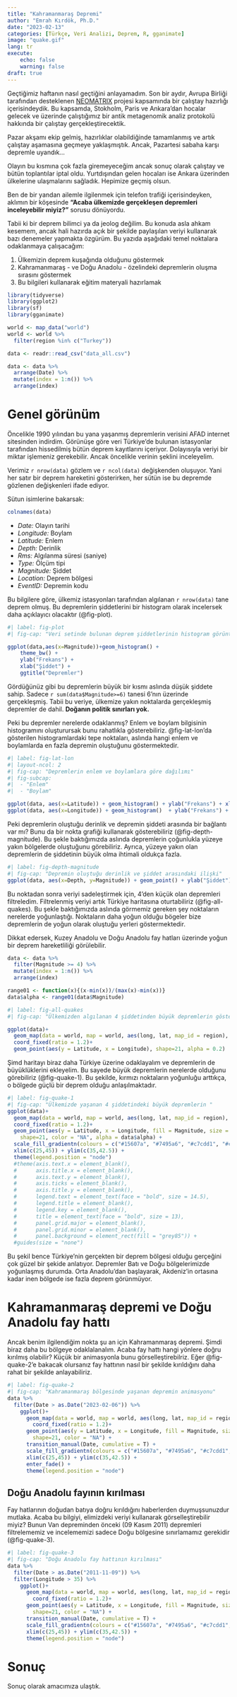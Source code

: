```yaml
---
title: "Kahramanmaraş Depremi"
author: "Emrah Kırdök, Ph.D."
date: "2023-02-13"
categories: [Türkçe, Veri Analizi, Deprem, R, gganimate]
image: "quake.gif"
lang: tr
execute:
    echo: false
    warning: false
draft: true
---
```


Geçtiğimiz haftanın nasıl geçtiğini anlayamadım. Son bir aydır, Avrupa Birliği tarafından desteklenen [NEOMATRIX](https://neomatrix.metu.edu.tr/) projesi kapsamında bir çalıştay hazırlığı içerisindeydik. Bu kapsamda, Stokholm, Paris ve Ankara'dan hocalar gelecek ve üzerinde çalıştığımız bir antik metagenomik analiz protokolü hakkında bir çalıştay gerçekleştirecektik.

Pazar akşamı ekip gelmiş, hazırlıklar olabildiğinde tamamlanmış ve artık çalıştay aşamasına geçmeye yaklaşmıştık. Ancak, Pazartesi sabaha karşı depremle uyandık...

Olayın bu kısmına çok fazla giremeyeceğim ancak sonuç olarak çalıştay ve bütün toplantılar iptal oldu. Yurtdışından gelen hocaları ise Ankara üzerinden ülkelerine ulaşmalarını sağladık. Hepimize geçmiş olsun.

Ben de bir yandan ailemle ilgilenmek için telefon trafiği içerisindeyken, aklımın bir köşesinde **"Acaba ülkemizde gerçekleşen depremleri inceleyebilir miyiz?"** sorusu dönüyordu.

Tabii ki bir deprem bilimci ya da jeolog değilim. Bu konuda asla ahkam kesemem, ancak hali hazırda açık bir şekilde paylaşılan veriyi kullanarak bazı denemeler yapmakta özgürüm. Bu yazıda aşağıdaki temel noktalara odaklanmaya çalışacağım:

1. Ülkemizin deprem kuşağında olduğunu göstermek
2. Kahramanmaraş - ve Doğu Anadolu -  özelindeki depremlerin oluşma sırasını göstermek
3. Bu bilgileri kullanarak eğitim materyali hazırlamak

```r

library(tidyverse)
library(ggplot2)
library(sf)
library(gganimate)

world <- map_data("world")
world <- world %>%
  filter(region %in% c("Turkey"))

data <- readr::read_csv("data_all.csv")

data <- data %>%
  arrange(Date) %>%
  mutate(index = 1:n()) %>%
  arrange(index)

```

# Genel görünüm

Öncelikle 1990 yılından bu yana yaşanmış depremlerin verisini AFAD internet sitesinden indirdim. Görünüşe göre veri Türkiye'de bulunan istasyonlar tarafından hissedilmiş bütün deprem kayıtlarını içeriyor. Dolayısıyla veriyi bir miktar işlemeniz gerekebilir. Ancak öncelikle verinin şeklini inceleyelim.

Verimiz `r nrow(data)` gözlem ve `r ncol(data)` değişkenden oluşuyor. Yani her satır bir deprem hareketini gösterirken, her sütün ise bu depremde gözlenen değişkenleri ifade ediyor.

Sütun isimlerine bakarsak:

```r
colnames(data)
```

+ *Date:* Olayın tarihi
+ *Longitude:* Boylam
+ *Latitude:* Enlem
+ *Depth:* Derinlik
+ *Rms:* Algılanma süresi (saniye)
+ *Type:* Ölçüm tipi
+ *Magnitude:* Şiddet
+ *Location:* Deprem bölgesi
+ *EventID:* Depremin kodu

Bu bilgilere göre, ülkemiz istasyonları tarafından algılanan `r nrow(data)` tane deprem olmuş. Bu depremlerin şiddetlerini bir histogram olarak incelersek daha açıklayıcı olacaktır (@fig-plot).

```r
#| label: fig-plot
#| fig-cap: "Veri setinde bulunan deprem şiddetlerinin histogram görüntüsü" 

ggplot(data,aes(x=Magnitude))+geom_histogram() + 
    theme_bw() + 
    ylab("Frekans") + 
    xlab("Şiddet") + 
    ggtitle("Depremler")
```

Gördüğünüz gibi bu depremlerin büyük bir kısmı aslında düşük şiddete sahip. Sadece `r sum(data$Magnitude>=6)` tanesi 6'nın üzerinde gerçekleşmiş. Tabii bu veriye, ülkemize yakın noktalarda gerçekleşmiş depremler de dahil. **Doğanın politik sınırları yok.** 

Peki bu depremler nerelerde odaklanmış? Enlem ve boylam bilgisinin histogramını oluşturursak bunu rahatlıkla gösterebiliriz. @fig-lat-lon'da gösterilen histogramlardaki tepe noktaları, aslında hangi enlem ve boylamlarda en fazla depremin oluştuğunu göstermektedir. 

```r
#| label: fig-lat-lon 
#| layout-ncol: 2
#| fig-cap: "Depremlerin enlem ve boylamlara göre dağılımı"
#| fig-subcap: 
#|  - "Enlem"
#|  - "Boylam"

ggplot(data, aes(x=Latitude)) + geom_histogram() + ylab("Frekans") + xlab("Şiddet")
ggplot(data, aes(x=Longitude)) + geom_histogram()  + ylab("Frekans") + xlab("Şiddet")
```

Peki depremlerin oluştuğu derinlik ve depremin şiddeti arasında bir bağlantı var mı? Bunu da bir nokta grafiği kullanarak gösterebiliriz (@fig-depth-magnitude). Bu şekle baktığımızda aslında depremlerin çoğunlukla yüzeye yakın bölgelerde oluştuğunu görebiliriz. Ayrıca, yüzeye yakın olan depremlerin de şiddetinin büyük olma ihtimali oldukça fazla.

```r
#| label: fig-depth-magnitude
#| fig-cap: "Depremin oluştuğu derinlik ve şiddet arasındaki ilişki" 
ggplot(data, aes(x=Depth, y=Magnitude)) + geom_point() + ylab("Şiddet") + xlab("Derinlik")
```

Bu noktadan sonra veriyi sadeleştirmek için, 4'den küçük olan depremleri filtreledim. Filtrelenmiş veriyi artık Türkiye haritasına oturtabiliriz (@fig-all-quakes). Bu şekle baktığımızda aslında görmemiz gereken şey noktaların nerelerde yoğunlaştığı. Noktaların daha yoğun olduğu bögeler bize depremlerin de yoğun olarak oluştuğu yerleri göstermektedir.

Dikkat edersek, Kuzey Anadolu ve Doğu Anadolu fay hatları üzerinde yoğun bir deprem hareketliliği görülebilir.

```r
data <- data %>%
  filter(Magnitude >= 4) %>%
  mutate(index = 1:n()) %>%
  arrange(index)

range01 <- function(x){(x-min(x))/(max(x)-min(x))}
data$alpha <- range01(data$Magnitude)
```

```r
#| label: fig-all-quakes
#| fig-cap: "Ülkemizden algılanan 4 şiddetinden büyük depremlerin gösterimi"

ggplot(data)+
  geom_map(data = world, map = world, aes(long, lat, map_id = region), fill = "white")+
  coord_fixed(ratio = 1.2)+
  geom_point(aes(y = Latitude, x = Longitude), shape=21, alpha = 0.2)
```

Şimd haritayı biraz daha Türkiye üzerine odaklayalım ve depremlerin de büyüklüklerini ekleyelim. Bu sayede büyük depremlerin nerelerde olduğunu görebiliriz (@fig-quake-1). Bu şekilde, kırmızı noktaların yoğunluğu arttıkça, o bölgede güçlü bir deprem olduğu anlaşılmaktadır.

```r
#| label: fig-quake-1
#| fig-cap: "Ülkemizde yaşanan 4 şiddetindeki büyük depremlerin " 
ggplot(data)+
  geom_map(data = world, map = world, aes(long, lat, map_id = region), fill = "white")+
  coord_fixed(ratio = 1.2)+
  geom_point(aes(y = Latitude, x = Longitude, fill = Magnitude, size = Magnitude), 
    shape=21, color = "NA", alpha = data$alpha) +
  scale_fill_gradientn(colours = c("#15607a", "#7495a6", "#c7cdd1", "#cc734d", "#a63716")) + 
  xlim(c(25,45)) + ylim(c(35,42.5)) +
  theme(legend.position = "node")
  #theme(axis.text.x = element_blank(),
  #      axis.title.x = element_blank(),
  #      axis.text.y = element_blank(),
  #      axis.ticks = element_blank(),
  #      axis.title.y = element_blank(),
  #      legend.text = element_text(face = "bold", size = 14.5),
  #      legend.title = element_blank(),
  #      legend.key = element_blank(),
  #      title = element_text(face = "bold", size = 13),
  #      panel.grid.major = element_blank(),
  #      panel.grid.minor = element_blank(),
  #      panel.background = element_rect(fill = "grey85")) +
  #guides(size = "none")
```

Bu şekil bence Türkiye'nin gerçekten bir deprem bölgesi olduğu gerçeğini çok güzel bir şekide anlatıyor. Depremler Batı ve Doğu bölgelerimizde yoğunlaşmış durumda. Orta Anadolu'dan başlayarak, Akdeniz'in ortasına kadar inen bölgede ise fazla deprem görünmüyor. 

# Kahramanmaraş depremi ve Doğu Anadolu fay hattı

Ancak benim ilgilendiğim nokta şu an için Kahramanmaraş depremi. Şimdi biraz daha bu bölgeye odaklalanalım. Acaba fay hattı hangi yönlere doğru kırılmış olabilir? Küçük bir animasyonla bunu görselleştirebilriz. Eğer @fig-quake-2'e bakacak olursanız fay hattının nasıl bir şekilde kırıldığını daha rahat bir şekilde anlayabiliriz.

```r
#| label: fig-quake-2
#| fig-cap: "Kahramanmaraş bölgesinde yaşanan depremin animasyonu" 
data %>% 
  filter(Date > as.Date("2023-02-06")) %>%
    ggplot()+
      geom_map(data = world, map = world, aes(long, lat, map_id = region), fill = "white")+
        coord_fixed(ratio = 1.2)+
      geom_point(aes(y = Latitude, x = Longitude, fill = Magnitude, size = Magnitude, alpha=alpha), 
        shape=21, color = "NA") +
      transition_manual(Date, cumulative = T) +
      scale_fill_gradientn(colours = c("#15607a", "#7495a6", "#c7cdd1", "#cc734d", "#a63716")) + 
      xlim(c(25,45)) + ylim(c(35,42.5)) +
      enter_fade() +
      theme(legend.position = "node")
```

## Doğu Anadolu fayının kırılması

Fay hatlarının doğudan batıya doğru kırıldığını haberlerden duymuşsunuzdur mutlaka. Acaba bu bilgiyi, elimizdeki veriyi kullanarak görselleştirebilir miyiz? Bunun Van depreminden önceki (09 Kasım 2011) depremleri filtrelememiz ve incelememizi sadece Doğu bölgesine sınırlamamız gerekidir (@fig-quake-3). 

```r
#| label: fig-quake-3
#| fig-cap: "Doğu Anadolu fay hattının kırılması" 
data %>% 
  filter(Date > as.Date("2011-11-09")) %>%
  filter(Longitude > 35) %>%
    ggplot()+
      geom_map(data = world, map = world, aes(long, lat, map_id = region), fill = "white")+
        coord_fixed(ratio = 1.2)+
      geom_point(aes(y = Latitude, x = Longitude, fill = Magnitude, size = Magnitude, alpha=alpha), 
        shape=21, color = "NA") +
      transition_manual(Date, cumulative = T) +
      scale_fill_gradientn(colours = c("#15607a", "#7495a6", "#c7cdd1", "#cc734d", "#a63716")) + 
      xlim(c(25,45)) + ylim(c(35,42.5)) +
      theme(legend.position = "node")
```

# Sonuç

Sonuç olarak amacımıza ulaştık.
